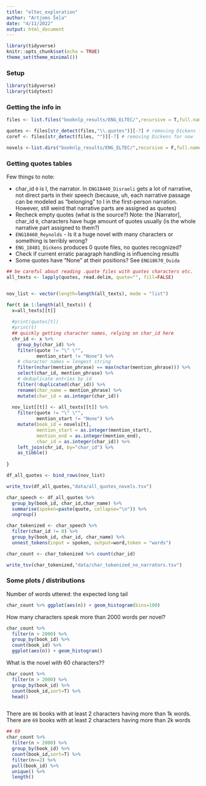 ```yaml
---
title: "eltec_exploration"
author: "Artjoms Šeļa"
date: "4/11/2022"
output: html_document
---
```


```r
library(tidyverse)
knitr::opts_chunk$set(echo = TRUE)
theme_set(theme_minimal())

```

### Setup

```r
library(tidyverse)
library(tidytext)
```


### Getting the info in

```r
files <- list.files("booknlp_results/ENG_ELTEC/",recursive = T,full.names = T)

quotes <- files[str_detect(files,"\\.quotes")][-7] # removing Dickens for now
coref <- files[str_detect(files, "")][-7] # removing Dickens for now

novels <-list.dirs("booknlp_results/ENG_ELTEC/",recursive = F,full.names = F)[-7]


```
### Getting quotes tables

Few things to note:

- char_id `0` is I, the narrator.  In `ENG18440_Disraeli` gets a lot of narrative, not direct parts in their speech (because, uh, each narrative passage can be modeled as "belonging" to I in the first-person narration. However, still weird that narrative parts are assigned as quotes)  
- Recheck empty quotes (what is the source?)
Note: the [Narrator], char_id `0`, characters have huge amount of quotes usually (is the whole narrative part assigned to them?)
- `ENG18460_Reynolds` - Is it a huge novel with many characters or something is terribly wrong?
- `ENG_18481_Dickens` produces 0 quote files,  no quotes recognized?
- Check if current erratic paragraph handling is influencing results
- Some quotes have "None" at their positions? See `ENG18670_Ouida`



```r
## be careful about reading .quote files with quotes characters etc.
all_texts <- lapply(quotes, read.delim, quote="", fill=FALSE)


nov_list <- vector(length=length(all_texts), mode = "list")

for(t in 1:length(all_texts)) {
  x=all_texts[[t]]
  
  #print(quotes[t])
  #print(t)
  ## quickly getting character names, relying on char_id here
  chr_id <- x %>% 
    group_by(char_id) %>% 
    filter(quote != "\" \"",
           mention_start != "None") %>% 
    # character names = longest string
    filter(nchar(mention_phrase) == max(nchar(mention_phrase))) %>%
    select(char_id, mention_phrase) %>%
    # deduplicate entries by id
    filter(!duplicated(char_id)) %>% 
    rename(char_name = mention_phrase) %>% 
    mutate(char_id = as.integer(char_id))
  
  nov_list[[t]] <- all_texts[[t]] %>% 
    filter(quote != "\" \"",
           mention_start != "None") %>% 
    mutate(book_id = novels[t],
           mention_start = as.integer(mention_start),
           mention_end = as.integer(mention_end),
           char_id = as.integer(char_id)) %>% 
    left_join(chr_id, by="char_id") %>% 
    as_tibble()
    
}

df_all_quotes <- bind_rows(nov_list)

write_tsv(df_all_quotes,"data/all_quotes_novels.tsv")
```



```r
char_speech <- df_all_quotes %>%
  group_by(book_id, char_id,char_name) %>%
  summarise(spoken=paste(quote, collapse="\n")) %>%
  ungroup()

char_tokenized <- char_speech %>%
  filter(char_id != 0) %>%
  group_by(book_id, char_id, char_name) %>%
  unnest_tokens(input = spoken, output=word,token = "words")  

char_count <- char_tokenized %>% count(char_id)

write_tsv(char_tokenized,"data/char_tokenized_no_narrators.tsv")


```

### Some plots / distributions

Number of words uttered: the expected long tail

```r
char_count %>% ggplot(aes(n)) + geom_histogram(bins=100)
```


How many characters speak more than 2000 words per novel?



```r
char_count %>%
  filter(n > 2000) %>%
  group_by(book_id) %>% 
  count(book_id) %>% 
  ggplot(aes(n)) + geom_histogram()
```
What is the novel with 60 characters??

```r
char_count %>%
  filter(n > 2000) %>%
  group_by(book_id) %>% 
  count(book_id,sort=T) %>% 
  head()



```

There are `86` books with at least 2 characters having more than 1k words.  
There are `69` books with at least 2 characters having more than 2k words  

```r
## 69
char_count %>%
  filter(n > 2000) %>%
  group_by(book_id) %>% 
  count(book_id,sort=T) %>% 
  filter(n>=2) %>% 
  pull(book_id) %>% 
  unique() %>% 
  length()
```

